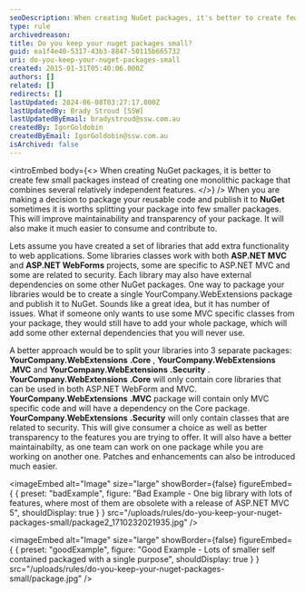 ```yaml
---
seoDescription: When creating NuGet packages, it's better to create few small packages rather than one large package.
type: rule
archivedreason:
title: Do you keep your nuget packages small?
guid: ea1f4e40-5317-43b3-8847-50115b665732
uri: do-you-keep-your-nuget-packages-small
created: 2015-01-31T05:40:06.000Z
authors: []
related: []
redirects: []
lastUpdated: 2024-06-08T03:27:17.000Z
lastUpdatedBy: Brady Stroud [SSW]
lastUpdatedByEmail: bradystroud@ssw.com.au
createdBy: IgorGoldobin
createdByEmail: IgorGoldobin@ssw.com.au
isArchived: false
---
```


<introEmbed
  body={<>
When creating NuGet packages, it is better to create few small packages instead of creating one monolithic package that combines several relatively independent features.
  </>}
/>
When you are making a decision to package your reusable code and publish it to **NuGet** sometimes it is worths splitting your package into few smaller packages. This will improve maintainability and transparency of your package. It will also make it much easier to consume and contribute to.

Lets assume you have created a set of libraries that add extra functionality to web applications. Some libraries classes work with both **ASP.NET MVC** and **ASP.NET WebForms** projects, some are specific to ASP.NET MVC and some are related to security. Each library may also have external dependencies on some other NuGet packages. One way to package your libraries would be to create a single YourCompany.WebExtensions package and publish it to NuGet. Sounds like a great idea, but it has number of issues. What if someone only wants to use some MVC specific classes from your package, they would still have to add your whole package, which will add some other external dependencies that you will never use.

A better approach would be to split your libraries into 3 separate packages: **YourCompany.WebExtensions** **.Core** , **YourCompany.WebExtensions** **.MVC** and **YourCompany.WebExtensions** **.Security** . **YourCompany.WebExtensions** **.Core** will only contain core libraries that can be used in both ASP.NET WebForm and MVC. **YourCompany.WebExtensions** **.MVC** package will contain only MVC specific code and will have a dependency on the Core package. **YourCompany.WebExtensions** **.Security** will only contain classes that are related to security. This will give consumer a choice as well as better transparency to the features you are trying to offer. It will also have a better maintainabilty, as one team can work on one package while you are working on another one. Patches and enhancements can also be introduced much easier.

<imageEmbed
  alt="Image"
  size="large"
  showBorder={false}
  figureEmbed={ {
    preset: "badExample",
    figure: "Bad Example - One big library with lots of features, where most of them are obsolete with a release of ASP.NET MVC 5",
    shouldDisplay: true
  } }
  src="/uploads/rules/do-you-keep-your-nuget-packages-small/package2_1710232021935.jpg"
/>


<imageEmbed
  alt="Image"
  size="large"
  showBorder={false}
  figureEmbed={ {
    preset: "goodExample",
    figure: "Good Example - Lots of smaller self contained packaged with a single purpose",
    shouldDisplay: true
  } }
  src="/uploads/rules/do-you-keep-your-nuget-packages-small/package.jpg"
/>
